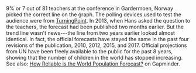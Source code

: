 
9% or 7 out of 81 teachers at the conference in Gardermoen, Norway picked the correct line on the graph. The polling devices used to test the audience were from [TurningPoint](http://www.gapm.io/xtt). In 2013, when Hans asked the question to the teachers, the forecast had been published two months earlier. But the trend line wasn't news---the line from two years earlier looked almost identical. In fact, the official forecasts have stayed the same in the past four revisions of the publication, 2010, 2012, 2015, and 2017. Official projections from UN have been freely available to the public for the past 8 years, showing that the number of children in the world has stopped increasing. See also: [How Reliable is the World Population Forecast?](http://www.gapm.io/mmpopfut) on Gapminder.